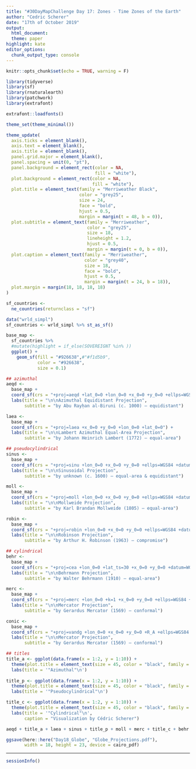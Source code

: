 ```yaml
---
title: "#30DayMapChallenge Day 17: Zones - Time Zones of the Earth"
author: "Cedric Scherer"
date: "17th of October 2019"
output:
  html_document:
  theme: paper
highlight: kate
editor_options:
  chunk_output_type: console
---
```

  
```r
knitr::opts_chunk$set(echo = TRUE, warning = F)
```

```r
library(tidyverse)
library(sf)
library(rnaturalearth)
library(patchwork)
library(extrafont)

extrafont::loadfonts()

theme_set(theme_minimal())

theme_update(
  axis.ticks = element_blank(),
  axis.text = element_blank(),
  axis.title = element_blank(),
  panel.grid.major = element_blank(),
  panel.spacing = unit(0, "pt"),
  panel.background = element_rect(color = NA, 
                                  fill = "white"),
  plot.background = element_rect(color = NA, 
                                 fill = "white"),
  plot.title = element_text(family = "Merriweather Black", 
                            color = "grey25",
                            size = 24, 
                            face = "bold",
                            hjust = 0.5,
                            margin = margin(t = 48, b = 0)),
  plot.subtitle = element_text(family = "Merriweather", 
                               color = "grey25",
                               size = 18, 
                               lineheight = 1.2,
                               hjust = 0.5,
                               margin = margin(t = 0, b = 0)),
  plot.caption = element_text(family = "Merriweather", 
                              color = "grey40", 
                              size = 18, 
                              face = "bold",
                              hjust = 0.5,
                              margin = margin(t = 24, b = 18)),
  plot.margin = margin(18, 18, 18, 18)
)
```

```r
sf_countries <- 
  ne_countries(returnclass = "sf")

data("wrld_simpl")
sf_countries <- wrld_simpl %>% st_as_sf()
```

```r
base_map <- 
  sf_countries %>% 
  #mutate(highlight = if_else(SOVEREIGNT %in% ))
  ggplot() +
    geom_sf(fill = "#926638",#"#f1d5b9", 
            color = "#926638", 
            size = 0.1)

## azimuthal
aeqd <-
  base_map + 
  coord_sf(crs = "+proj=aeqd +lat_0=0 +lon_0=0 +x_0=0 +y_0=0 +ellps=WGS84 +datum=WGS84 +units=m +no_defs") +
  labs(title = "\n\nAzimuthal Equidistant Projection",
       subtitle = "by Abu Rayḥan al-Biruni (c. 1000) – equidistant")

laea <-
  base_map + 
  coord_sf(crs = "+proj=laea +x_0=0 +y_0=0 +lon_0=0 +lat_0=0") +
  labs(title = "\n\nLambert Azimuthal Equal-Area Projection",
       subtitle = "by Johann Heinrich Lambert (1772) – equal-area")

## pseudocylindrical
sinus <-
  base_map + 
  coord_sf(crs = "+proj=sinu +lon_0=0 +x_0=0 +y_0=0 +ellps=WGS84 +datum=WGS84 +units=m +no_defs") +
  labs(title = "\n\nSinusoidal Projection",
       subtitle = "by unknown (c. 1600) – equal-area & equidistant")

moll <-
  base_map + 
  coord_sf(crs = "+proj=moll +lon_0=0 +x_0=0 +y_0=0 +ellps=WGS84 +datum=WGS84 +units=m +no_defs") + 
  labs(title = "\n\nMollweide Projection",
       subtitle = "by Karl Brandan Mollweide (1805) – equal-area")

robin <-
  base_map + 
  coord_sf(crs = "+proj=robin +lon_0=0 +x_0=0 +y_0=0 +ellps=WGS84 +datum=WGS84 +units=m +no_defs") +
  labs(title = "\n\nRobinson Projection",
       subtitle = "by Arthur H. Robinson (1963) – compromise")

## cylindrical
behr <-
  base_map + 
  coord_sf(crs = "+proj=cea +lon_0=0 +lat_ts=30 +x_0=0 +y_0=0 +datum=WGS84 +ellps=WGS84 +units=m +no_defs") + 
  labs(title = "\n\nBehrmann Projection",
       subtitle = "by Walter Behrmann (1910) – equal-area")

merc <-
  base_map + 
  coord_sf(crs = "+proj=merc +lon_0=0 +k=1 +x_0=0 +y_0=0 +ellps=WGS84 +datum=WGS84 +units=m +no_defs") +
  labs(title = "\n\nMercator Projection",
       subtitle = "by Gerardus Mercator (1569) – conformal")

conic <-
  base_map + 
  coord_sf(crs = "+proj=vandg +lon_0=0 +x_0=0 +y_0=0 +R_A +ellps=WGS84 +datum=WGS84 +units=m +no_defs") +
  labs(title = "\n\nMercator Projection",
       subtitle = "by Gerardus Mercator (1569) – conformal")
```


```r
## titles
title_a <- ggplot(data.frame(x = 1:2, y = 1:10)) +
  theme(plot.title = element_text(size = 45, color = "black", family = "Open Sans ExtraBold")) +
  labs(title = '"Azimuthal"\n')
  
title_p <- ggplot(data.frame(x = 1:2, y = 1:10)) +
  theme(plot.title = element_text(size = 45, color = "black", family = "Open Sans ExtraBold")) +
  labs(title = '"Pseudocylindrical"\n')

title_c <- ggplot(data.frame(x = 1:2, y = 1:10)) +
  theme(plot.title = element_text(size = 45, color = "black", family = "Open Sans ExtraBold")) +
  labs(title = '"Cylindrical"\n',
       caption = "Visualization by Cédric Scherer")

aeqd + title_a + laea + sinus + title_p + moll + merc + title_c + behr + plot_layout(ncol = 3, heights = c(1, 0.66, 0.6), widths = c(1, 0, 1))

ggsave(here::here("Day18_Globe", "Globe_Projections.pdf"), 
       width = 18, height = 23, device = cairo_pdf)
```

***

```r
sessionInfo()
```

